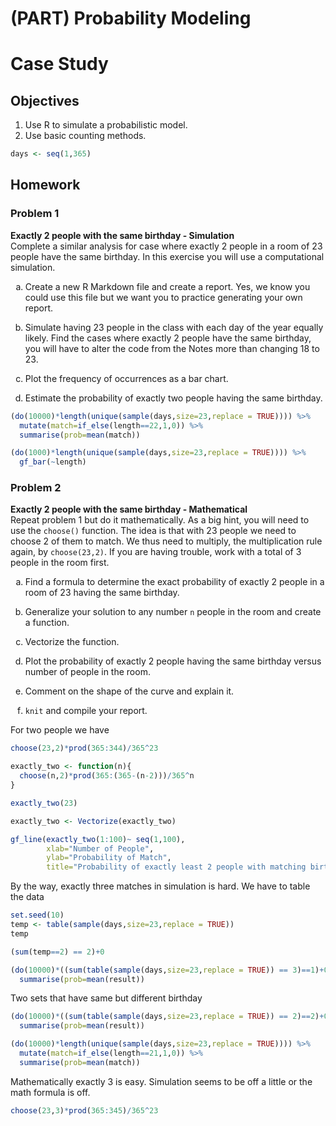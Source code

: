 # (PART) Probability Modeling {-} 

# Case Study {#CS2}


## Objectives

1) Use R to simulate a probabilistic model.  
2) Use basic counting methods.


```{r echo=FALSE}
days <- seq(1,365)
```

## Homework

### Problem 1  

**Exactly 2 people with the same birthday - Simulation**  
Complete a similar analysis for case where exactly 2 people in a room of 23 people have the same birthday. In this exercise you will use a computational simulation.

a. Create a new R Markdown file and create a report. Yes, we know you could use this file but we want you to practice generating your own report.

b. Simulate having 23 people in the class with each day of the year equally likely. Find the cases where exactly 2 people have the same birthday, you will have to alter the code from the Notes more than changing 18 to 23.

c. Plot the frequency of occurrences as a bar chart.
  
d. Estimate the probability of exactly two people having the same birthday.


```{r}
(do(10000)*length(unique(sample(days,size=23,replace = TRUE)))) %>%
  mutate(match=if_else(length==22,1,0)) %>%
  summarise(prob=mean(match))
```


```{r}
(do(1000)*length(unique(sample(days,size=23,replace = TRUE)))) %>%
  gf_bar(~length)
```

### Problem 2  

**Exactly 2 people with the same birthday - Mathematical**   
Repeat problem 1 but do it mathematically. As a big hint, you will need to use the `choose()` function. The idea is that with 23 people we need to choose 2 of them to match. We thus need to multiply, the multiplication rule again, by `choose(23,2)`. If you are having trouble, work with a total of 3 people in the room first.

a. Find a formula to determine the exact probability of exactly 2 people in a room of 23 having the same birthday.

b. Generalize your solution to any number `n` people in the room and create a function. 
  
c. Vectorize the function.

d. Plot the probability of exactly 2 people having the same birthday versus number of people in the room.
  
e. Comment on the shape of the curve and explain it.
  
f. `knit` and compile your report.

For two people we have

```{r}
choose(23,2)*prod(365:344)/365^23
```

```{r}
exactly_two <- function(n){
  choose(n,2)*prod(365:(365-(n-2)))/365^n
}
```

```{r}
exactly_two(23)
```

```{r}
exactly_two <- Vectorize(exactly_two)
```

```{r warning=FALSE}
gf_line(exactly_two(1:100)~ seq(1,100),
        xlab="Number of People",
        ylab="Probability of Match",
        title="Probability of exactly least 2 people with matching birthdays")
```


By the way, exactly three matches in simulation is hard. We have to table the data 

```{r}
set.seed(10)
temp <- table(sample(days,size=23,replace = TRUE))
temp
```

```{r}
(sum(temp==2) == 2)+0
```


```{r}
(do(10000)*((sum(table(sample(days,size=23,replace = TRUE)) == 3)==1)+0)) %>%
  summarise(prob=mean(result))
```

Two sets that have same but different birthday

```{r}
(do(10000)*((sum(table(sample(days,size=23,replace = TRUE)) == 2)==2)+0)) %>%
  summarise(prob=mean(result))
```

```{r}
(do(10000)*length(unique(sample(days,size=23,replace = TRUE)))) %>%
  mutate(match=if_else(length==21,1,0)) %>%
  summarise(prob=mean(match))
```

Mathematically exactly 3 is easy. Simulation seems to be off a little or the math formula is off.


```{r}
choose(23,3)*prod(365:345)/365^23
```


